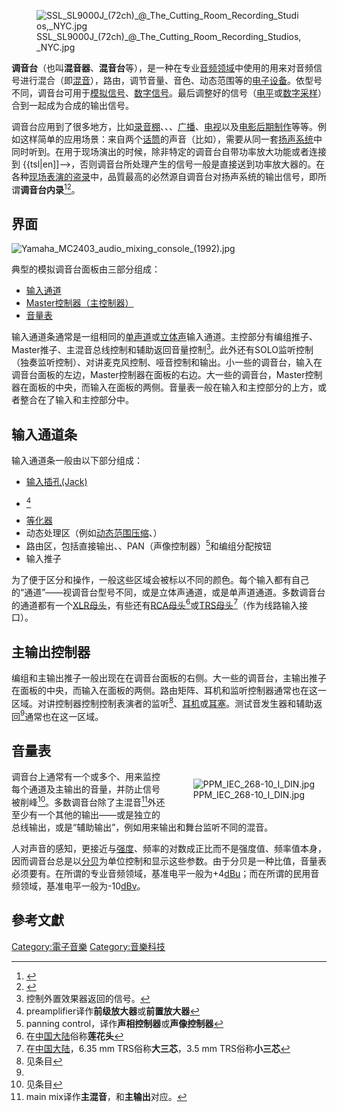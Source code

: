 [[Image:SSL_SL9000J_(72ch)_@_The_Cutting_Room_Recording_Studios,_NYC.jpg|thumb]]

'''调音台'''（也叫'''混音器'''、'''混音台'''等），是一种在专业[[录音|音频领域]]中使用的用来对音频信号进行混合（即[[混音|混音]]），路由，调节音量、音色、动态范围等的[[电器|电子设备]]。依型号不同，调音台可用于[[模拟信号|模拟信号]]、[[数字信号|数字信号]]。最后调整好的信号（[[电压|电平]]或[[取样|数字采样]]）合到一起成为合成的输出信号。

调音台应用到了很多地方，比如[[录音棚|录音棚]]、{{tsl|en|Public address system|公共广播系统}}、{{tsl|en|Sound reinforcement system|扩声系统}}、[[广播|广播]]、[[电视|电视]]以及[[电影|电影]][[后期制作|后期制作]]等等。例如这样简单的应用场景：来自两个[[麦克风|话筒]]的声音（比如{{tsl|en|Duet|二重唱}}），需要从同一套[[扬声器|扬声系统]]中同时听到。在用于现场演出的时候，除非特定的调音台自带功率放大功能或者连接到<!--[[-->{{tsl|en]]-->，否则调音台所处理产生的信号一般是直接送到功率放大器的。在各种[[海贼版|现场表演的盗录]]中，品質最高的必然源自调音台对扬声系统的输出信号，即所谓'''调音台内录'''<ref>{{cite web | url=http://homerecording.about.com/od/recordingtutorials/a/recordinglive.htm | title=How To Record a Live Concert: Capturing Your Gig On tape | publisher=[[About.com|About.com]] | accessdate=October 18, 2012 | author=Shambro, Joe | archive-date=2014-02-27 | archive-url=https://web.archive.org/web/20140227113311/http://homerecording.about.com/od/recordingtutorials/a/recordinglive.htm | dead-url=no }}</ref><ref>{{cite web | url=http://www.iorr.org/talk/read.php?2,1046051,1046322 | title=Explanation about Matrix/ALD/IEM/Soundboard | publisher=U2start.com | date=March 17, 2009 | accessdate=October 18, 2012 | author=UrbanSteel | archive-date=2014-02-26 | archive-url=https://web.archive.org/web/20140226190124/http://www.iorr.org/talk/read.php?2,1046051,1046322 | dead-url=no }}</ref>。

==界面==
[[Image:Yamaha_MC2403_audio_mixing_console_(1992).jpg|right]]
{{multiple image |align=right |direction=horizontal
|image1=Mackie ONYX 80 strip.png     |width1=64
|image2=Mackie Onyx 80 group bus.png |width2=60
|image3=Mackie ONYX 80 master.png    |width3=108
|footer=Mackie ONYX 80调音台上的输入通道条<ref>fader译作'''电位器'''、'''衰减器'''，在[[中国大陆|中国大陆]]俗称“推子”。本文使用'''推子'''这种译法。</ref>部分、编组部分、Master部分
}}

典型的模拟调音台面板由三部分组成：
* [[#输入通道条|输入通道]]
* [[#主输出控制器|Master控制器（主控制器）]]
* [[#音量表|音量表]]

输入通道条通常是一组相同的[[单声道|单声道]]或[[立体声|立体声]]输入通道。主控部分有编组推子、Master推子、主混音总线控制和辅助返回音量控制<ref name="AuxReturns">控制外置效果器返回的信号。</ref>。此外还有SOLO监听控制（独奏监听控制）、对讲麦克风控制、哑音控制和输出{{tsl|en|matrix mixer|矩阵混音器}}。小一些的调音台，输入在调音台面板的左边，Master控制器在面板的右边。大一些的调音台，Master控制器在面板的中央，而输入在面板的两侧。音量表一般在输入和主控部分的上方，或者整合在了输入和主控部分中。

==输入通道条==
输入通道条一般由以下部分组成：
* [[电子连接器|输入插孔(Jack)]]
* {{tsl|en|Microphone preamplifier|前级放大器}}<ref>preamplifier译作'''前级放大器'''或'''前置放大器'''</ref>
* [[等化器|等化器]]
* 动态处理区（例如[[动态范围压缩|动态范围压缩]]、{{tsl|en|Noise gate|噪音门}}）
* 路由区，包括直接输出、{{tsl|en|aux-send|辅助送出}}、PAN（声像控制器）<ref>panning control，译作'''声相控制器'''或'''声像控制器'''</ref>和编组分配按钮
* 输入推子

为了便于区分和操作，一般这些区域会被标以不同的颜色。每个输入都有自己的“通道”——视调音台型号不同，或是立体声通道，或是单声道通道。多数调音台的通道都有一个[[XLR端子|XLR母头]]，有些还有[[RCA端子|RCA母头]]<ref>在[[中国大陆|中国大陆]]俗称'''莲花头'''</ref>或[[TRS端子|TRS母头]]<ref>在[[中国大陆|中国大陆]]，6.35 mm TRS俗称'''大三芯'''，3.5 mm TRS俗称'''小三芯'''</ref>（作为线路输入接口）。

==主输出控制器==
编组和主输出推子一般出现在在调音台面板的右侧。大一些的调音台，主输出推子在面板的中央，而输入在面板的两侧。路由矩阵、耳机和监听控制器通常也在这一区域。对讲控制器控制控制表演者的监听<ref>见条目{{tsl|en|Foldback (sound engineering)|监听 (音频工程)}}</ref>、[[耳机|耳机]]或[[耳塞|耳塞]]。测试音发生器和辅助返回<ref name="AuxReturns"/>通常也在这一区域。

==音量表==
{{multiple image |align=right |direction=vertical
|image1  =API Legacy Plus 48ch.jpg |width1=130
|caption1=API公司Legacy Plus调音台的表桥
|image2  =VU Meter.jpg             |width2=130
|caption2=⇑ {{tsl|en|VU meter|VU表}}
|footer=<hr/>⇐ 音量峰值表
}}<div style="float:right;margin-right:-1.5em;">
[[Image:PPM_IEC_268-10_I_DIN.jpg|thumb]]</div>

调音台上通常有一个或多个{{tsl|en|VU meter|VU表}}、{{tsl|en|peak meter|峰值表}}用来监控每个通道及主输出的音量，并防止信号被削峰<ref>见条目{{tsl|en|clipping (audio)|削峰 (音频)}}</ref>。多数调音台除了主混音<ref>main mix译作'''主混音'''，和'''主输出'''对应。</ref>外还至少有一个其他的输出——或是独立的总线输出，或是“辅助输出”，例如用来输出和舞台监听不同的混音。

人对声音的感知，更接近与[[振幅|强度]]、频率的对数成正比而不是强度值、频率值本身，因而调音台总是以[[分贝|分贝]]为单位控制和显示这些参数。由于分贝是一种比值，音量表必须要有{{tsl|en|nominal level|基准电平}}。在所谓的专业音频领域，基准电平一般为+4[[分贝#电压|dBu]]；而在所谓的民用音频领域，基准电平一般为-10[[分贝#电压|dBv]]。

==參考文獻==
<div class="references-small">
<references />
</div>

[[Category:電子音樂|Category:電子音樂]]
[[Category:音樂科技|Category:音樂科技]]